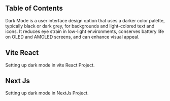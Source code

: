 
## Table of Contents

Dark Mode is a user interface design option that uses a darker color palette, typically black or dark grey, for backgrounds and light-colored text and icons. It reduces eye strain in low-light environments, conserves battery life on OLED and AMOLED screens, and can enhance visual appeal.

## Vite React

Setting up dark mode in vite React Project.

<DarkModeStepForReact />

## Next Js

Setting up dark mode in NextJs Project.

<DarkModeStepForNext />
